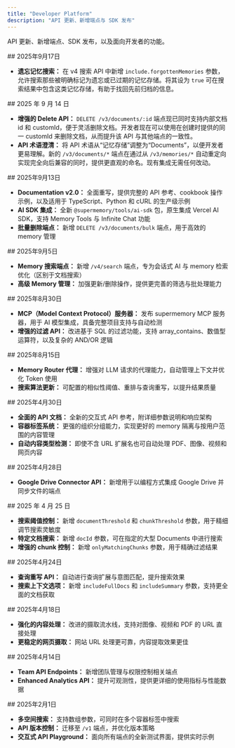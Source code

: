```yaml
---
title: "Developer Platform"
description: "API 更新、新增端点与 SDK 发布"
---
```


API 更新、新增端点、SDK 发布，以及面向开发者的功能。

<div id="september-17-2025">
  ## 2025年9月17日
</div>

- **遗忘记忆搜索：** 在 v4 搜索 API 中新增 `include.forgottenMemories` 参数，允许搜索那些被明确标记为遗忘或已过期的记忆存储。将其设为 `true` 可在搜索结果中包含这类记忆存储，有助于找回先前归档的信息。

<div id="september-14-2025">
  ## 2025 年 9 月 14 日
</div>

- **增强的 Delete API：** `DELETE /v3/documents/:id` 端点现已同时支持内部文档 id 和 customId，便于灵活删除文档。开发者现在可以使用在创建时提供的同一 customId 来删除文档，从而提升该 API 与其他端点的一致性。
- **API 术语澄清：** 将 API 术语从“记忆存储”调整为“Documents”，以便开发者更易理解。新的 `/v3/documents/*` 端点在通过从 `/v3/memories/*` 自动重定向实现完全向后兼容的同时，提供更直观的命名。现有集成无需任何改动。

<div id="september-13-2025">
  ## 2025年9月13日
</div>

- **Documentation v2.0：** 全面重写，提供完整的 API 参考、cookbook 操作示例，以及适用于 TypeScript、Python 和 cURL 的生产级示例
- **AI SDK 集成：** 全新 `@supermemory/tools/ai-sdk` 包，原生集成 Vercel AI SDK，支持 Memory Tools 与 Infinite Chat 功能
- **批量删除端点：** 新增 `DELETE /v3/documents/bulk` 端点，用于高效的 memory 管理

<div id="september-5-2025">
  ## 2025年9月5日
</div>

- **Memory 搜索端点：** 新增 `/v4/search` 端点，专为会话式 AI 与 memory 检索优化（区别于文档搜索）
- **高级 Memory 管理：** 加强更新/删除操作，提供更完善的筛选与批处理能力

<div id="august-30-2025">
  ## 2025年8月30日
</div>

- **MCP（Model Context Protocol）服务器：** 发布 supermemory MCP 服务器，用于 AI 模型集成，具备完整项目支持与自动检测
- **增强的过滤 API：** 改进基于 SQL 的过滤功能，支持 array_contains、数值型运算符，以及复杂的 AND/OR 逻辑

<div id="august-15-2025">
  ## 2025年8月15日
</div>

- **Memory Router 代理：** 增强对 LLM 请求的代理能力，自动管理上下文并优化 Token 使用
- **搜索算法更新：** 可配置的相似性阈值、重排与查询重写，以提升结果质量

<div id="april-30-2025">
  ## 2025年4月30日
</div>

- **全面的 API 文档：** 全新的交互式 API 参考，附详细参数说明和响应架构
- **容器标签系统：** 更强的组织分组能力，实现更好的 memory 隔离与按用户范围的内容管理
- **自动内容类型检测：** 即使不含 URL 扩展名也可自动处理 PDF、图像、视频和网页内容

<div id="april-28-2025">
  ## 2025年4月28日
</div>

- **Google Drive Connector API：** 新增用于以编程方式集成 Google Drive 并同步文件的端点

<div id="april-25-2025">
  ## 2025 年 4 月 25 日
</div>

- **搜索阈值控制：** 新增 `documentThreshold` 和 `chunkThreshold` 参数，用于精细调节搜索灵敏度
- **特定文档搜索：** 新增 `docId` 参数，可在指定的大型 Documents 中进行搜索
- **增强的 chunk 控制：** 新增 `onlyMatchingChunks` 参数，用于精确过滤结果

<div id="april-24-2025">
  ## 2025年4月24日
</div>

- **查询重写 API：** 自动进行查询扩展与意图匹配，提升搜索效果
- **搜索上下文选项：** 新增 `includeFullDocs` 和 `includeSummary` 参数，支持更全面的文档获取

<div id="april-18-2025">
  ## 2025年4月18日
</div>

- **强化的内容处理：** 改进的摄取流水线，支持对图像、视频和 PDF 的 URL 直接处理
- **更稳定的网页摄取：** 网站 URL 处理更可靠，内容提取效果更佳

<div id="april-14-2025">
  ## 2025年4月14日
</div>

- **Team API Endpoints：** 新增团队管理与权限控制相关端点
- **Enhanced Analytics API：** 提升可观测性，提供更详细的使用指标与性能数据

<div id="february-1-2025">
  ## 2025年2月1日
</div>

- **多空间搜索：** 支持数组参数，可同时在多个容器标签中搜索
- **API 版本控制：** 迁移至 `/v1` 端点，并优化版本策略
- **交互式 API Playground：** 面向所有端点的全新测试界面，提供实时示例